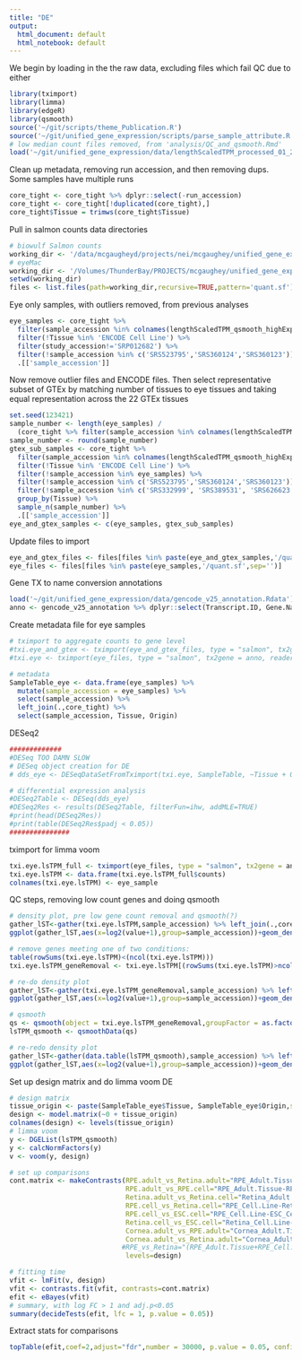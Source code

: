 ```yaml
---
title: "DE"
output:
  html_document: default
  html_notebook: default
---
```


We begin by loading in the the raw data, excluding files which fail QC due to either 

```r
library(tximport)
library(limma)
library(edgeR)
library(qsmooth)
source('~/git/scripts/theme_Publication.R')
source('~/git/unified_gene_expression/scripts/parse_sample_attribute.R')
# low median count files removed, from 'analysis/QC_and_qsmooth.Rmd'
load('~/git/unified_gene_expression/data/lengthScaledTPM_processed_01_27_2017.Rdata')
```

Clean up metadata, removing run accession, and then removing dups. Some samples have multiple runs
```r
core_tight <- core_tight %>% dplyr::select(-run_accession)
core_tight <- core_tight[!duplicated(core_tight),]
core_tight$Tissue = trimws(core_tight$Tissue)
```

Pull in salmon counts data directories
```r
# biowulf Salmon counts 
working_dir <- '/data/mcgaugheyd/projects/nei/mcgaughey/unified_gene_expression/salmon_counts_bootstrap50_txUsed/'
# eyeMac
working_dir <- '/Volumes/ThunderBay/PROJECTS/mcgaughey/unified_gene_expression/salmon_counts_bootstrap50_txUsed/'
setwd(working_dir)
files <- list.files(path=working_dir,recursive=TRUE,pattern='quant.sf')
```

Eye only samples, with outliers removed, from previous analyses
```r
eye_samples <- core_tight %>% 
  filter(sample_accession %in% colnames(lengthScaledTPM_qsmooth_highExp_remove_lowGenes)) %>%  # low median count outliers
  filter(!Tissue %in% 'ENCODE Cell Line') %>% 
  filter(study_accession!='SRP012682') %>% 
  filter(!sample_accession %in% c('SRS523795','SRS360124','SRS360123')) %>%  # retina in RPE
  .[['sample_accession']] 
```

Now remove outlier files and ENCODE files. Then select representative subset of GTEx by matching number of tissues to eye tissues and taking equal representation across the 22 GTEx tissues
```r
set.seed(123421)
sample_number <- length(eye_samples) /
  (core_tight %>% filter(sample_accession %in% colnames(lengthScaledTPM_qsmooth_highExp_remove_lowGenes)) %>% filter(study_accession=='SRP012682') %>% dplyr::select(Tissue) %>% unique() %>% nrow())
sample_number <- round(sample_number)
gtex_sub_samples <- core_tight %>% 
  filter(sample_accession %in% colnames(lengthScaledTPM_qsmooth_highExp_remove_lowGenes)) %>% # low median count outliers
  filter(!Tissue %in% 'ENCODE Cell Line') %>% 
  filter(!sample_accession %in% eye_samples) %>% 
  filter(!sample_accession %in% c('SRS523795','SRS360124','SRS360123')) %>%  # retina in RPE
  filter(!sample_accession %in% c('SRS332999', 'SRS389531', 'SRS626623', 'SRS627133', 'SRS623923', 'SRS629483')) %>% # few gtex samples that outliers (in weird clusters)
  group_by(Tissue) %>% 
  sample_n(sample_number) %>% 
  .[['sample_accession']]
eye_and_gtex_samples <- c(eye_samples, gtex_sub_samples)
```

Update files to import
```r
eye_and_gtex_files <- files[files %in% paste(eye_and_gtex_samples,'/quant.sf',sep='')]
eye_files <- files[files %in% paste(eye_samples,'/quant.sf',sep='')]
```
Gene TX to name conversion annotations
```r
load('~/git/unified_gene_expression/data/gencode_v25_annotation.Rdata')
anno <- gencode_v25_annotation %>% dplyr::select(Transcript.ID, Gene.Name)
```

Create metadata file for eye samples
```r
# tximport to aggregate counts to gene level
#txi.eye_and_gtex <- tximport(eye_and_gtex_files, type = "salmon", tx2gene = anno, reader = read_tsv)
#txi.eye <- tximport(eye_files, type = "salmon", tx2gene = anno, reader = read_tsv)

# metadata
SampleTable_eye <- data.frame(eye_samples) %>% 
  mutate(sample_accession = eye_samples) %>% 
  select(sample_accession) %>% 
  left_join(.,core_tight) %>% 
  select(sample_accession, Tissue, Origin)
```
DESeq2
```r
#############
#DESeq TOO DAMN SLOW
# DESeq object creation for DE
# dds_eye <- DESeqDataSetFromTximport(txi.eye, SampleTable, ~Tissue + Origin)

# differential expression analysis
#DESeq2Table <- DESeq(dds_eye)
#DESeq2Res <- results(DESeq2Table, filterFun=ihw, addMLE=TRUE)
#print(head(DESeq2Res))
#print(table(DESeq2Res$padj < 0.05))
###############
```

tximport for limma voom
```r
txi.eye.lsTPM_full <- tximport(eye_files, type = "salmon", tx2gene = anno, reader = read_tsv, countsFromAbundance = "lengthScaledTPM")
txi.eye.lsTPM <- data.frame(txi.eye.lsTPM_full$counts)
colnames(txi.eye.lsTPM) <- eye_sample
```

QC steps, removing low count genes and doing qsmooth
```r
# density plot, pre low gene count removal and qsmooth(?)
gather_lST<-gather(txi.eye.lsTPM,sample_accession) %>% left_join(.,core_tight)
ggplot(gather_lST,aes(x=log2(value+1),group=sample_accession))+geom_density()+facet_wrap(~Tissue)+coord_cartesian(ylim=c(0,0.5)) + theme_Publication()

# remove genes meeting one of two conditions:
table(rowSums(txi.eye.lsTPM)<(ncol(txi.eye.lsTPM)))
txi.eye.lsTPM_geneRemoval <- txi.eye.lsTPM[(rowSums(txi.eye.lsTPM)>ncol(txi.eye.lsTPM)),]

# re-do density plot
gather_lST<-gather(txi.eye.lsTPM_geneRemoval,sample_accession) %>% left_join(.,core_tight)
ggplot(gather_lST,aes(x=log2(value+1),group=sample_accession))+geom_density()+facet_wrap(~Tissue)+coord_cartesian(ylim=c(0,0.5)) + theme_Publication()

# qsmooth
qs <- qsmooth(object = txi.eye.lsTPM_geneRemoval,groupFactor = as.factor(SampleTable_eye$Tissue))
lsTPM_qsmooth <- qsmoothData(qs)

# re-redo density plot
gather_lST<-gather(data.table(lsTPM_qsmooth),sample_accession) %>% left_join(.,core_tight)
ggplot(gather_lST,aes(x=log2(value+1),group=sample_accession))+geom_density()+facet_wrap(~Tissue)+coord_cartesian(ylim=c(0,0.5)) + theme_Publication()
```

Set up design matrix and do limma voom DE
```r
# design matrix
tissue_origin <- paste(SampleTable_eye$Tissue, SampleTable_eye$Origin,sep="_") %>% str_replace_all(., " ", ".") %>% factor()
design <- model.matrix(~0 + tissue_origin)
colnames(design) <- levels(tissue_origin)
# limma voom
y <- DGEList(lsTPM_qsmooth)
y <- calcNormFactors(y)
v <- voom(y, design)

# set up comparisons
cont.matrix <- makeContrasts(RPE.adult_vs_Retina.adult="RPE_Adult.Tissue-Retina_Adult.Tissue",
                             RPE.adult_vs_RPE.cell="RPE_Adult.Tissue-RPE_Cell.Line",
                             Retina.adult_vs_Retina.cell="Retina_Adult.Tissue-Retina_Cell.Line",
                             RPE.cell_vs_Retina.cell="RPE_Cell.Line-Retina_Cell.Line",
                             RPE.cell_vs_ESC.cell="RPE_Cell.Line-ESC_Cell.Line",
                             Retina.cell_vs_ESC.cell="Retina_Cell.Line-ESC_Cell.Line",
                             Cornea.adult_vs_RPE.adult="Cornea_Adult.Tissue-RPE_Adult.Tissue",
                             Cornea.adult_vs_Retina.adult="Cornea_Adult.Tissue-Retina_Adult.Tissue",
                            #RPE_vs_Retina="(RPE_Adult.Tissue+RPE_Cell.Line)-(Retina_Adult.Tissue+Retina_Cell.Line)",
                             levels=design)

# fitting time
vfit <- lmFit(v, design)
vfit <- contrasts.fit(vfit, contrasts=cont.matrix)
efit <- eBayes(vfit)
# summary, with log FC > 1 and adj.p<0.05
summary(decideTests(efit, lfc = 1, p.value = 0.05))
```

Extract stats for comparisons
```r
topTable(efit,coef=2,adjust="fdr",number = 30000, p.value = 0.05, confint = TRUE) %>% rownames_to_column('Gene') %>% arrange(abs(logFC))
```


